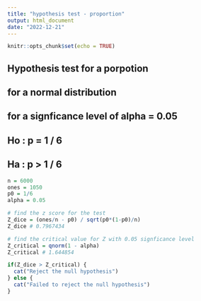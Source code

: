 ```yaml
---
title: "hypothesis test - proportion"
output: html_document
date: "2022-12-21"
---
```


```r
knitr::opts_chunk$set(echo = TRUE)
```

## Hypothesis test for a porpotion
## for a normal distribution
## for a signficance level of alpha = 0.05

## Ho : p = 1 / 6
## Ha : p > 1 / 6

```r
n = 6000
ones = 1050
p0 = 1/6
alpha = 0.05
```

```r
# find the z score for the test
Z_dice = (ones/n - p0) / sqrt(p0*(1-p0)/n)
Z_dice # 0.7967434
```

```r
# find the critical value for Z with 0.05 signficance level
Z_critical = qnorm(1 - alpha)
Z_critical # 1.644854
```

```r
if(Z_dice > Z_critical) {
  cat("Reject the null hypothesis")
} else {
  cat("Failed to reject the null hypothesis")
}
```






